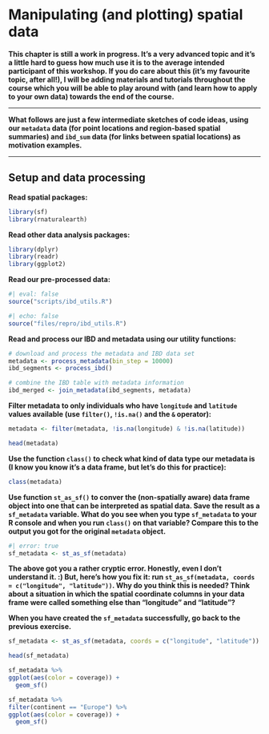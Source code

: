 # Manipulating (and plotting) spatial data

**This chapter is still a work in progress. It's a very advanced topic and
it's a little hard to guess how much use it is to the average intended
participant of this workshop. If you do care about this (it's my favourite
topic, after all!), I will be adding materials and tutorials throughout
the course which you will be able to play around with (and learn how to
apply to your own data) towards the end of the course.**

---

**What follows are just a few intermediate sketches of code ideas, using
our `metadata` data (for point locations and region-based spatial summaries)
and `ibd_sum` data (for links between spatial locations) as motivation examples.**

---

## Setup and data processing

**Read spatial packages:**

```r
library(sf)
library(rnaturalearth)
```

**Read other data analysis packages:**

```r
library(dplyr)
library(readr)
library(ggplot2)
```

**Read our pre-processed data:**

```r
#| eval: false
source("scripts/ibd_utils.R")
```

```r
#| echo: false
source("files/repro/ibd_utils.R")
```

**Read and process our IBD and metadata using our utility functions:**

```r
# download and process the metadata and IBD data set
metadata <- process_metadata(bin_step = 10000)
ibd_segments <- process_ibd()

# combine the IBD table with metadata information
ibd_merged <- join_metadata(ibd_segments, metadata)
```

**Filter metadata to only individuals who have `longitude` and `latitude`
values available (use `filter()`, `!is.na()` and the `&` operator):**

```r
metadata <- filter(metadata, !is.na(longitude) & !is.na(latitude))

head(metadata)
```

**Use the function `class()` to check what kind of data type our metadata
is (I know you know it's a data frame, but let's do this for practice):**

```r
class(metadata)
```

**Use function `st_as_sf()` to conver the (non-spatially aware) data frame
object into one that can be interpreted as spatial data. Save the result
as a `sf_metadata` variable. What do you see when you type `sf_metadata`
to your R console and when you run `class()` on that variable? Compare this
to the output you got for the original `metadata` object.**

```r
#| error: true
sf_metadata <- st_as_sf(metadata)
```

**The above got you a rather cryptic error. Honestly, even I don't understand
it. :) But, here's how you fix it: run
`st_as_sf(metadata, coords = c("longitude", "latitude"))`. Why do you
think this is needed? Think about a situation in which the spatial coordinate
columns in your data frame were called something else than "longitude" and
"latitude"?**

**When you have created the `sf_metadata` successfully, go back to the previous
exercise.**

```r
sf_metadata <- st_as_sf(metadata, coords = c("longitude", "latitude"))

head(sf_metadata)
```

```r
sf_metadata %>%
ggplot(aes(color = coverage)) +
  geom_sf()
```

```r
sf_metadata %>%
filter(continent == "Europe") %>%
ggplot(aes(color = coverage)) +
  geom_sf()
```




